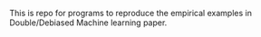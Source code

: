 This is repo for programs to reproduce the empirical examples in Double/Debiased Machine learning paper.

